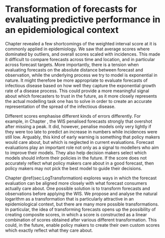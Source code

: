 # Transformation of forecasts for evaluating predictive performance in an epidemiological context
\label{sec:LogTransformation}

Chapter \ref{sec:GermanyPoland} revealed a few shortcomings of the weighted interval score at it is commonly applied in epidemiology. We saw that average scores where dominated by outliers, and overall scores scaled with incidences. This made it difficult to compare forecasts across time and location, and in particular across forecast targets. More importantly, there is a tension when evaluating forecasts on the absolute distance between forecast and observation, while the underlying process we try to model is exponential in nature. It might therefore be more appropriate to evaluate forecasts of infectious disease based on how well they capture the exponential growth rate of a disease process. This could provide a more meaningful signal about which forecasters to trust in the future, as it more closely represents the actual modelling task one has to solve in order to create an accurate representation of the spread of the infectious disease. 

Different scores emphasise different kinds of errors differently. For example, in Chapter \ref{sec:GermanyPoland}, the WIS penalised forecasts strongly that overshot after missing a peak. It did, however, penalise models only very lightly if they were too late to predict an increase in numbers while incidences were still low. Arguably, this kind of early warning is something that policy makers would care about, but which is neglected in current evaluations. Forecast evaluations play an important role not only as a signal to modellers who aim to improve their models. They also help decision makers select which models should inform their policies in the future. If the score does not accurately reflect what policy makers care about in a good forecast, then policy makers may not pick the best model to guide their decisions. 

Chapter \@ref(sec:LogTransformation) explores ways in which the forecast evaluation can be aligned more closely with what forecast consumers actually care about. One possible solution is to transform forecasts and observations before applying the WIS. We propose and analyse the natural logarithm as a transformation that is particularly attractive in an epidemiological context, but there are many more possible transformations. In particular, the idea of transforming forecasts opens up the possibility of creating composite scores, in which a score is constructed as a linear combination of scores obtained after various different transformation. This could, in the future, enable policy makers to create their own custom scores which exactly reflect what they care about. 

\clearpage


\includepdf[pages=-]{papers/Research Paper Cover Sheet-18 Paper 3.docx.pdf}

<!-- \includepdf[pages=-]{Paper-3-LogTransformation.pdf} -->





